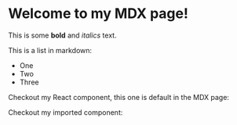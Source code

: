 
# Welcome to my MDX page!

This is some **bold** and _italics_ text.

This is a list in markdown:

- One
- Two
- Three

Checkout my React component, this one is default in the MDX page:

<MyComponent />

Checkout my imported component:

<SomeComponent />
